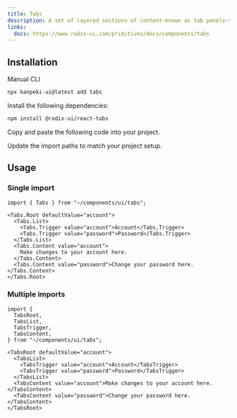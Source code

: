 ---
title: Tabs
description: A set of layered sections of content—known as tab panels—that are displayed one at a time.
links:
  docs: https://www.radix-ui.com/primitives/docs/components/tabs
---

<ComponentPreview name="tabs-demo" />

## Installation

<TabsRoot defaultValue="manual">

<TabsList>
  <TabsTrigger value="manual">Manual</TabsTrigger>
  <TabsTrigger value="cli" disabled>CLI</TabsTrigger>
</TabsList>
<TabsContent value="cli">

```bash
npx kanpeki-ui@latest add tabs
```

</TabsContent>

<TabsContent value="manual">

<Steps>

<Step>Install the following dependencies:</Step>

```bash
npm install @radix-ui/react-tabs
```

<Step>Copy and paste the following code into your project.</Step>

<ComponentSource name="scroll-area" />

<Step>Update the import paths to match your project setup.</Step>

</Steps>

</TabsContent>

</TabsRoot>

## Usage

### Single import

```tsx
import { Tabs } from "~/components/ui/tabs";
```

```tsx
<Tabs.Root defaultValue="account">
  <Tabs.List>
    <Tabs.Trigger value="account">Account</Tabs.Trigger>
    <Tabs.Trigger value="password">Password</Tabs.Trigger>
  </Tabs.List>
  <Tabs.Content value="account">
    Make changes to your account here.
  </Tabs.Content>
  <Tabs.Content value="password">Change your password here.</Tabs.Content>
</Tabs.Root>
```

### Multiple imports

```tsx
import {
  TabsRoot,
  TabsList,
  TabsTrigger,
  TabsContent,
} from "~/components/ui/tabs";
```

```tsx
<TabsRoot defaultValue="account">
  <TabsList>
    <TabsTrigger value="account">Account</TabsTrigger>
    <TabsTrigger value="password">Password</TabsTrigger>
  </TabsList>
  <TabsContent value="account">Make changes to your account here.</TabsContent>
  <TabsContent value="password">Change your password here.</TabsContent>
</TabsRoot>
```
